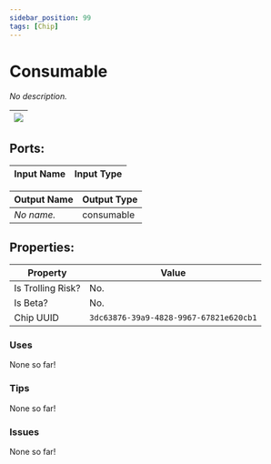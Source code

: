 ```yaml
---
sidebar_position: 99
tags: [Chip]
---
```


# Consumable


*No description.*

| ![](https://images-ext-2.discordapp.net/external/MPmIaQzlEPmgGWlgi-WxBBXt0Bjv_zWPkg1y1f_sy3s/https/www.recroomcircuits.com/image/circuit/absolute-value?width=206&height=108) |
|-----|

## Ports:

| Input Name | Input Type |
|-----------|-----------|

| Output Name | Output Type |
|-----------|-----------|
| *No name.* | consumable |

## Properties:

| Property  | Value |
|-------------------|-----------|
| Is Trolling Risk? | No. |
| Is Beta? | No. |
| Chip UUID | `3dc63876-39a9-4828-9967-67821e620cb1` |

### Uses

None so far!

### Tips

None so far!

### Issues

None so far!